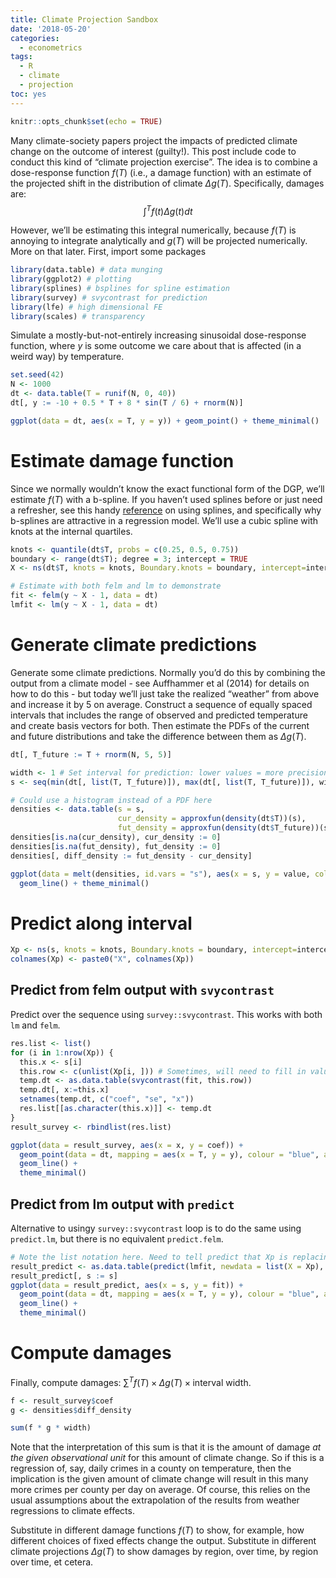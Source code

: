 ```yaml
---
title: Climate Projection Sandbox
date: '2018-05-20'
categories:
  - econometrics
tags:
  - R
  - climate
  - projection
toc: yes
---
```


```r
knitr::opts_chunk$set(echo = TRUE)
```

Many climate-society papers project the impacts of predicted climate change on the outcome of interest (guilty!). This post include code to conduct this kind of "climate projection exercise". The idea is to combine a dose-response function $f(T)$ (i.e., a damage function) with an estimate of the projected shift in the distribution of climate $\Delta g(T)$. Specifically, damages are:
$$ \int^T f(t) \Delta g(t) dt $$

However, we'll be estimating this integral numerically, because $f(T)$ is annoying to integrate analytically and $g(T)$ will be projected numerically. More on that later. First, import some packages
```r
library(data.table) # data munging
library(ggplot2) # plotting
library(splines) # bsplines for spline estimation
library(survey) # svycontrast for prediction
library(lfe) # high dimensional FE 
library(scales) # transparency
```

Simulate a mostly-but-not-entirely increasing sinusoidal dose-response function, where $y$ is some outcome we care about that is affected (in a weird way) by temperature.
```r
set.seed(42)
N <- 1000 
dt <- data.table(T = runif(N, 0, 40))
dt[, y := -10 + 0.5 * T + 8 * sin(T / 6) + rnorm(N)]

ggplot(data = dt, aes(x = T, y = y)) + geom_point() + theme_minimal()
```

# Estimate damage function
Since we normally wouldn't know the exact functional form of the DGP, we'll estimate $f(T)$ with a b-spline. If you haven't used splines before or just need a refresher, see this handy [reference](http://people.stat.sfu.ca/~cschwarz/Consulting/Trinity/Phase2/TrinityWorkshop/Workshop-material-Simon/Intro_to_splines/intro_to_splines_notes.pdf) on using splines, and specifically why b-splines are attractive in a regression model. We'll use a cubic spline with knots at the internal quartiles.

```r
knots <- quantile(dt$T, probs = c(0.25, 0.5, 0.75))
boundary <- range(dt$T); degree = 3; intercept = TRUE
X <- ns(dt$T, knots = knots, Boundary.knots = boundary, intercept=intercept)

# Estimate with both felm and lm to demonstrate
fit <- felm(y ~ X - 1, data = dt)
lmfit <- lm(y ~ X - 1, data = dt)
```

# Generate climate predictions
Generate some climate predictions. Normally you'd do this by combining the output from a climate model - see Auffhammer et al (2014) for details on how to do this - but today we'll just take the realized "weather" from above and increase it by 5 on average. Construct a sequence of equally spaced intervals that includes the range of observed and predicted temperature and create basis vectors for both. Then estimate the PDFs of the current and future distributions and take the difference between them as $\Delta g(T)$. 

```r
dt[, T_future := T + rnorm(N, 5, 5)]

width <- 1 # Set interval for prediction: lower values = more precision (diminishing returns here)
s <- seq(min(dt[, list(T, T_future)]), max(dt[, list(T, T_future)]), width) 

# Could use a histogram instead of a PDF here
densities <- data.table(s = s, 
                        cur_density = approxfun(density(dt$T))(s),
                        fut_density = approxfun(density(dt$T_future))(s))
densities[is.na(cur_density), cur_density := 0]
densities[is.na(fut_density), fut_density := 0]
densities[, diff_density := fut_density - cur_density] 

ggplot(data = melt(densities, id.vars = "s"), aes(x = s, y = value, colour = variable, group = variable)) + 
  geom_line() + theme_minimal()
```


# Predict along interval


```r
Xp <- ns(s, knots = knots, Boundary.knots = boundary, intercept=intercept)
colnames(Xp) <- paste0("X", colnames(Xp))
```

## Predict from felm output with `svycontrast`
Predict over the sequence using `survey::svycontrast`. This works with both `lm` and `felm`.

```r
res.list <- list()
for (i in 1:nrow(Xp)) {
  this.x <- s[i]
  this.row <- c(unlist(Xp[i, ])) # Sometimes, will need to fill in values for other covariates (0s or means?), e.g. ppt
  temp.dt <- as.data.table(svycontrast(fit, this.row))
  temp.dt[, x:=this.x]
  setnames(temp.dt, c("coef", "se", "x"))
  res.list[[as.character(this.x)]] <- temp.dt
}
result_survey <- rbindlist(res.list)

ggplot(data = result_survey, aes(x = x, y = coef)) + 
  geom_point(data = dt, mapping = aes(x = T, y = y), colour = "blue", alpha = 0.5) +
  geom_line() +
  theme_minimal()
```

## Predict from lm output with `predict`
Alternative to usingy `survey::svycontrast` loop is to do the same using `predict.lm`, but there is no equivalent `predict.felm`. 
```r
# Note the list notation here. Need to tell predict that Xp is replacing X o
result_predict <- as.data.table(predict(lmfit, newdata = list(X = Xp), se.fit = T))
result_predict[, s := s]
ggplot(data = result_predict, aes(x = s, y = fit)) + 
  geom_point(data = dt, mapping = aes(x = T, y = y), colour = "blue", alpha = 0.5) +
  geom_line() +
  theme_minimal() 
```

# Compute damages
Finally, compute damages: $\sum^T f(T) \times \Delta g(T) \times \text{interval width}$.

```r
f <- result_survey$coef
g <- densities$diff_density

sum(f * g * width)
```

Note that the interpretation of this sum is that it is the amount of damage _at the given observational unit_ for this amount of climate change. So if this is a regression of, say, daily crimes in a county on temperature, then the implication is the given amount of climate change will result in this many more crimes per county per day on average. Of course, this relies on the usual assumptions about the extrapolation of the results from weather regressions to climate effects.

Substitute in different damage functions $f(T)$ to show, for example, how different choices of fixed effects change the output. Substitute in different climate projections $\Delta g(T)$ to show damages by region, over time, by region over time, et cetera.

